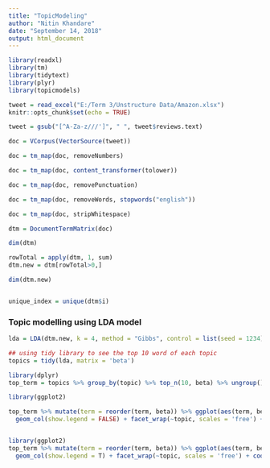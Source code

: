 ---
title: "TopicModeling"
author: "Nitin Khandare"
date: "September 14, 2018"
output: html_document
---

```{r setup, include=FALSE}
library(readxl)
library(tm)
library(tidytext)
library(plyr)
library(topicmodels)

tweet = read_excel("E:/Term 3/Unstructure Data/Amazon.xlsx")
knitr::opts_chunk$set(echo = TRUE)
```

```{r}

tweet = gsub("[^A-Za-z///']", " ", tweet$reviews.text)

doc = VCorpus(VectorSource(tweet))

doc = tm_map(doc, removeNumbers)

doc = tm_map(doc, content_transformer(tolower))

doc = tm_map(doc, removePunctuation)

doc = tm_map(doc, removeWords, stopwords("english"))

doc = tm_map(doc, stripWhitespace)

dtm = DocumentTermMatrix(doc)

dim(dtm)


```

```{r}

rowTotal = apply(dtm, 1, sum)
dtm.new = dtm[rowTotal>0,]

dim(dtm.new)


unique_index = unique(dtm$i)
```

### Topic modelling using LDA model
```{r}
lda = LDA(dtm.new, k = 4, method = "Gibbs", control = list(seed = 1234))

## using tidy library to see the top 10 word of each topic
topics = tidy(lda, matrix = 'beta')


```

```{r}
library(dplyr)
top_term = topics %>% group_by(topic) %>% top_n(10, beta) %>% ungroup() %>% arrange(term, -beta)
```

```{r}
library(ggplot2)

top_term %>% mutate(term = reorder(term, beta)) %>% ggplot(aes(term, beta, fill = factor(topic))) +
  geom_col(show.legend = FALSE) + facet_wrap(~topic, scales = 'free') + coord_flip()
```

```{r}

```
```{r}
library(ggplot2)
top_term %>% mutate(term = reorder(term, beta)) %>% ggplot(aes(term, beta, fill = factor(topic))) +
  geom_col(show.legend = T) + facet_wrap(~topic, scales = 'free') + coord_flip()
```

